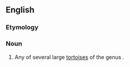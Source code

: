 {{also|Geochelone}}
==English==
{{rfi}}
{{wikipedia}}
{{wikispecies}}

===Etymology===
{{rfe|lang=en}}
===Noun===
{{en-noun}}

# Any of several large [[tortoise]]s of the genus {{taxlink|Geochelone|genus}}.